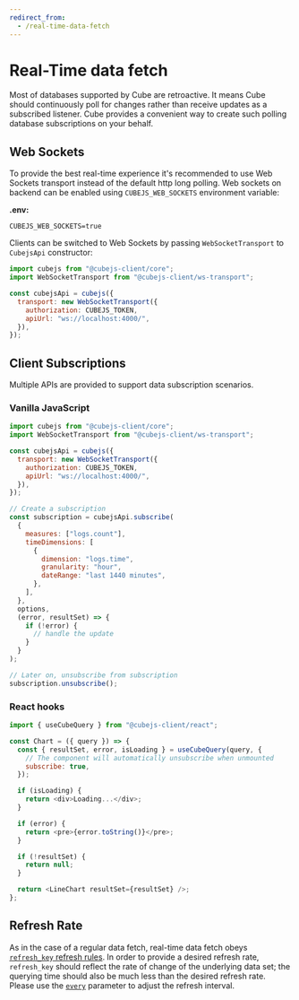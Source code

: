 ```yaml
---
redirect_from:
  - /real-time-data-fetch
---
```


# Real-Time data fetch

Most of databases supported by Cube are retroactive. It means Cube should
continuously poll for changes rather than receive updates as a subscribed
listener. Cube provides a convenient way to create such polling database
subscriptions on your behalf.

## Web Sockets

To provide the best real-time experience it's recommended to use Web Sockets
transport instead of the default http long polling. Web sockets on backend can
be enabled using `CUBEJS_WEB_SOCKETS` environment variable:

**.env:**

```dotenv
CUBEJS_WEB_SOCKETS=true
```

Clients can be switched to Web Sockets by passing `WebSocketTransport` to
`CubejsApi` constructor:

```javascript
import cubejs from "@cubejs-client/core";
import WebSocketTransport from "@cubejs-client/ws-transport";

const cubejsApi = cubejs({
  transport: new WebSocketTransport({
    authorization: CUBEJS_TOKEN,
    apiUrl: "ws://localhost:4000/",
  }),
});
```

## Client Subscriptions

Multiple APIs are provided to support data subscription scenarios.

### Vanilla JavaScript

```javascript
import cubejs from "@cubejs-client/core";
import WebSocketTransport from "@cubejs-client/ws-transport";

const cubejsApi = cubejs({
  transport: new WebSocketTransport({
    authorization: CUBEJS_TOKEN,
    apiUrl: "ws://localhost:4000/",
  }),
});

// Create a subscription
const subscription = cubejsApi.subscribe(
  {
    measures: ["logs.count"],
    timeDimensions: [
      {
        dimension: "logs.time",
        granularity: "hour",
        dateRange: "last 1440 minutes",
      },
    ],
  },
  options,
  (error, resultSet) => {
    if (!error) {
      // handle the update
    }
  }
);

// Later on, unsubscribe from subscription
subscription.unsubscribe();
```

### React hooks

```javascript
import { useCubeQuery } from "@cubejs-client/react";

const Chart = ({ query }) => {
  const { resultSet, error, isLoading } = useCubeQuery(query, {
    // The component will automatically unsubscribe when unmounted
    subscribe: true,
  });

  if (isLoading) {
    return <div>Loading...</div>;
  }

  if (error) {
    return <pre>{error.toString()}</pre>;
  }

  if (!resultSet) {
    return null;
  }

  return <LineChart resultSet={resultSet} />;
};
```

## Refresh Rate

As in the case of a regular data fetch, real-time data fetch obeys
[`refresh_key` refresh rules](caching#refresh-keys). In order to provide a
desired refresh rate, `refresh_key` should reflect the rate of change of the
underlying data set; the querying time should also be much less than the desired
refresh rate. Please use the
[`every`](/product/data-modeling/reference/cube#refresh_key) parameter to adjust
the refresh interval.
